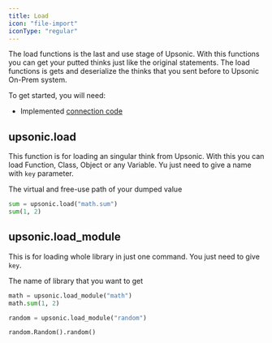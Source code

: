 ```yaml
---
title: Load
icon: "file-import"
iconType: "regular"
---
```


The load functions is the last and use stage of Upsonic. With this functions you can get your putted thinks just like the original statements. The load functions is gets and deserialize the thinks that you sent before to Upsonic On-Prem system.

To get started, you will need:

- Implemented [connection code](/client/getting_started/connection)



## upsonic.load

This function is for loading an singular think from Upsonic. With this you can load Function, Class, Object or any Variable. Yu just need to give a name with `key` parameter.

<ParamField path="key" type="string">
  The virtual and free-use path of your dumped value
</ParamField>

```python
sum = upsonic.load("math.sum")
sum(1, 2)
```



## upsonic.load_module

This is for loading whole library in just one command. You just need to give `key`.

<ParamField path="key" type="string">
  The name of library that you want to get
</ParamField>



```python
math = upsonic.load_module("math")
math.sum(1, 2)

random = upsonic.load_module("random")

random.Random().random()
```
